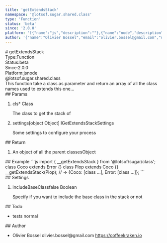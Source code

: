 ```yaml
---
title: 'getExtendsStack'
namespace: '@lotsof.sugar.shared.class'
type: 'Function'
status: 'beta'
since: '2.0.0'
platform: '[{"name":"js","description":""},{"name":"node","description":""}]'
author: '{"name":"Olivier Bossel","email":"olivier.bossel@gmail.com","url":"https://coffeekraken.io"}'
---
```

<div class="docmap-mdx">
# getExtendsStack
<div class="_metas">
<div class="_type"><span class="_type-label">Type:</span><span class="_type-value">Function</span></div>
<div class="_status"><span class="_status-label">Status:</span><span class="_status-value -beta">beta</span></div>
<div class="_since"><span class="_since-label">Since:</span><span class="_since-value">2.0.0</span></div>
<div class="_platform"><span class="_platform-label">Platform:</span><span class="_platform-value">js</span><span class="_platform-value">node</span></div>
</div>
<div class="_namespace">@lotsof.sugar.shared.class</div>
<div class="_description">
This function take a class as parameter and return an array of all the class names used to extends this one...
</div>
<div class="_params">
## Params
<ol class="_list">
<li class="_item">
<span class="_name">cls<span class="_required">*</span></span><span class="_default"></span> <span class="_type">Class</span>
<p class="_description">The class to get the stack of</p>
</li>
<li class="_item">
<span class="_name">settings</span><span class="_default">&lsqb;object Object&rsqb;</span> <span class="_type">IGetExtendsStackSettings</span>
<p class="_description">Some settings to configure your process</p>
</li>
</ol>
</div>
<div class="_return">
## Return
<ol class="_list">
<li class="_item">
<span class="_description">An object of all the parent classes</span><span class="_default"></span><span class="_type">Object</span>
</li>
</ol>
</div>
<div class="_examples">
## Example
```js
import { __getExtendsStack } from '@lotsof/sugar/class';
class Coco extends Error {}
class Plop extends Coco {}
__getExtendsStack(Plop); // => {Coco: [class ...], Error: [class ...]};
```
</div>
<div class="_settings">
## Settings
<ol class="_list">
<li class="_item">
<span class="_name">includeBaseClass</span><span class="_default">false</span> <span class="_type">Boolean</span>
<p class="_description">Specify if you want to include the base class in the stack or not</p>
</li>
</ol>
</div>
<div class="_todo">
## Todo
<ul class="_list">
<li class="_item">
<span class="_description">tests</span>
<span class="_priority -normal">normal</span>
</li>
</ul>
</div>
<div class="_author">
## Author
<ul class="_list">
<li class="_item">
<span class="_name">Olivier Bossel</span>
<span class="_email">olivier.bossel@gmail.com</span>
<a href="https://coffeekraken.io" target="_blank" class="_url">https://coffeekraken.io</a>
</li>
</ul>
</div>
</div>